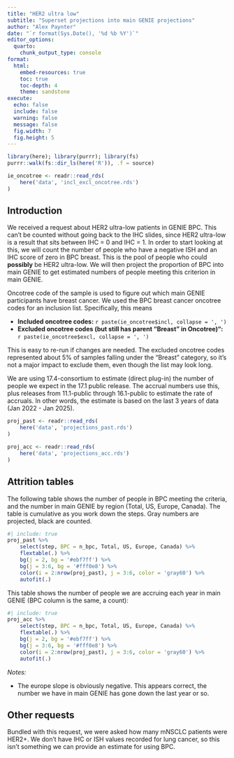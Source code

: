 ```yaml
---
title: "HER2 ultra low"
subtitle: "Superset projections into main GENIE projections"
author: "Alex Paynter"
date: "`r format(Sys.Date(), '%d %b %Y')`"
editor_options:
  quarto:
    chunk_output_type: console
format:
  html:
    embed-resources: true
    toc: true
    toc-depth: 4
    theme: sandstone 
execute:
  echo: false
  include: false
  warning: false
  message: false
  fig.width: 7
  fig.height: 5
---
```





```r
library(here); library(purrr); library(fs)
purrr::walk(fs::dir_ls(here('R')), .f = source)
```

```r
ie_oncotree <- readr::read_rds(
    here('data', 'incl_excl_oncotree.rds')
)
```


## Introduction

We received a request about HER2 ultra-low patients in GENIE BPC.  This can't be counted without going back to the IHC slides, since HER2 ultra-low is a result that sits between IHC = 0 and IHC = 1.  In order to start looking at this, we will count the number of people who have a negative ISH and an IHC score of zero in BPC breast.  This is the pool of people who could **possibly** be HER2 ultra-low.  We will then project the proportion of BPC into main GENIE to get estimated numbers of people meeting this criterion in main GENIE.

Oncotree code of the sample is used to figure out which main GENIE participants have breast cancer.  We used the BPC breast cancer oncotree codes for an inclusion list.  Specifically, this means

- **Included oncotree codes:** `r paste(ie_oncotree$incl, collapse = ', ')`
- **Excluded oncotree codes (but still has parent "Breast" in Oncotree)":** `r paste(ie_oncotree$excl, collapse = ', ')`

This is easy to re-run if changes are needed.  The excluded oncotree codes represented about 5% of samples falling under the "Breast" category, so it's not a major impact to exclude them, even though the list may look long.

We are using 17.4-consortium to estimate (direct plug-in) the number of people we expect in the 17.1 public release.  The accrual numbers use this, plus releases from 11.1-public through 16.1-public to estimate the rate of accruals.  In other words, the estimate is based on the last 3 years of data (Jan 2022 - Jan 2025).

```r
proj_past <- readr::read_rds(
    here('data', 'projections_past.rds')
)

proj_acc <- readr::read_rds(
    here('data', 'projections_acc.rds')
)
```

## Attrition tables

The following table shows the number of people in BPC meeting the criteria, and the number in main GENIE by region (Total, US, Europe, Canada).  The table is cumulative as you work down the steps.  Gray numbers are projected, black are counted.

```r
#| include: true
proj_past %>% 
    select(step, BPC = n_bpc, Total, US, Europe, Canada) %>%
    flextable(.) %>%
    bg(j = 2, bg = '#ebf7ff') %>%
    bg(j = 3:6, bg = '#fff0e8') %>%
    color(i = 2:nrow(proj_past), j = 3:6, color = 'gray60') %>% 
    autofit(.)
```

This table shows the number of people we are accruing each year in main GENIE (BPC column is the same, a count):

```r
#| include: true
proj_acc %>% 
    select(step, BPC = n_bpc, Total, US, Europe, Canada) %>%
    flextable(.) %>%
    bg(j = 2, bg = '#ebf7ff') %>%
    bg(j = 3:6, bg = '#fff0e8') %>%
    color(i = 2:nrow(proj_past), j = 3:6, color = 'gray60') %>%
    autofit(.)
```

*Notes:*

- The europe slope is obviously negative.  This appears correct, the number we have in main GENIE has gone down the last year or so.

## Other requests

Bundled with this request, we were asked how many mNSCLC patients were HER2+.  We don't have IHC or ISH values recorded for lung cancer, so this isn't something we can provide an estimate for using BPC.  




